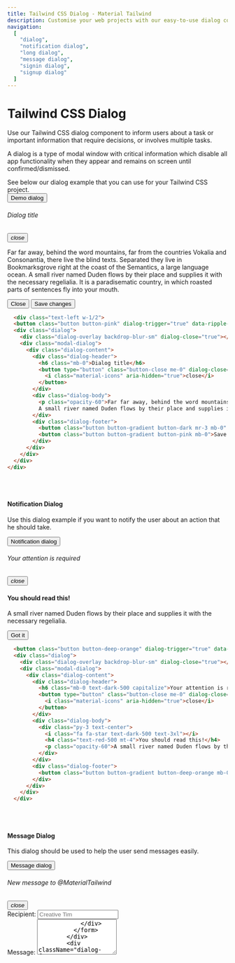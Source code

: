 ```yaml
---
title: Tailwind CSS Dialog - Material Tailwind
description: Customise your web projects with our easy-to-use dialog component for Tailwind CSS using Material Design guidelines.
navigation: 
  [
    "dialog",
    "notification dialog",
    "long dialog",
    "message dialog",
    "signin dialog",
    "signup dialog"
  ]
---
```


# Tailwind CSS Dialog

Use our Tailwind CSS dialog component to inform users about a task or important information that require decisions, or involves multiple tasks.

A dialog is a type of modal window with critical information which disable all app functionality when they appear and remains on screen until confirmed/dismissed.

See below our dialog example that you can use for your Tailwind CSS project.
<br/>
<ComponentCard id="dialog">
  <button className="button button-pink mx-auto flex" dialog-trigger="true" data-ripple-light="true">Demo dialog</button>
  <div className="dialog">
    <div className="dialog-overlay backdrop-blur-sm" dialog-close="true"></div>
    <div className="modal-dialog">
      <div className="dialog-content">
        <div className="dialog-header">
          <h6 className="mb-0">Dialog title</h6>
          <button type="button" className="button-close me-0" dialog-close="true" aria-label="Close">
            <i className="material-icons" aria-hidden="true">close</i>
          </button>
        </div>
        <div className="dialog-body">
          <p className="opacity-60">Far far away, behind the word mountains, far from the countries Vokalia and Consonantia, there live the blind texts. Separated they live in Bookmarksgrove right at the coast of the Semantics, a large language ocean.
          A small river named Duden flows by their place and supplies it with the necessary regelialia. It is a paradisematic country, in which roasted parts of sentences fly into your mouth.</p>
        </div>
        <div className="dialog-footer">
          <button className="button button-gradient button-dark mr-3 mb-0" dialog-close="true">Close</button>
          <button className="button button-gradient button-pink mb-0">Save changes</button>
        </div>
      </div>
    </div>
  </div>
</ComponentCard>

```html showLineNumbers
  <div class="text-left w-1/2">
  <button class="button button-pink" dialog-trigger="true" data-ripple-light="true">Demo dialog</button>
  <div class="dialog">
    <div class="dialog-overlay backdrop-blur-sm" dialog-close="true"></div>
    <div class="modal-dialog">
      <div class="dialog-content">
        <div class="dialog-header">
          <h6 class="mb-0">Dialog title</h6>
          <button type="button" class="button-close me-0" dialog-close="true" aria-label="Close">
            <i class="material-icons" aria-hidden="true">close</i>
          </button>
        </div>
        <div class="dialog-body">
          <p class="opacity-60">Far far away, behind the word mountains, far from the countries Vokalia and Consonantia, there live the blind texts. Separated they live in Bookmarksgrove right at the coast of the Semantics, a large language ocean.
          A small river named Duden flows by their place and supplies it with the necessary regelialia. It is a paradisematic country, in which roasted parts of sentences fly into your mouth.</p>
        </div>
        <div class="dialog-footer">
          <button class="button button-gradient button-dark mr-3 mb-0" dialog-close="true">Close</button>
          <button class="button button-gradient button-pink mb-0">Save changes</button>
        </div>
      </div>
    </div>
  </div>
</div>
```
<br/>
<br/>

#### Notification Dialog

Use this dialog example if you want to notify the user about an action that he should take.

<ComponentCard id="notification dialog">
  <button className="button button-deep-orange" dialog-trigger="true" data-ripple-light="true">Notification dialog</button>
  <div className="dialog">
    <div className="dialog-overlay backdrop-blur-sm" dialog-close="true"></div>
    <div className="modal-dialog">
      <div className="dialog-content">
        <div className="dialog-header">
          <h6 className="mb-0 text-dark-500 capitalize">Your attention is required</h6>
          <button type="button" className="button-close me-0" dialog-close="true" aria-label="Close">
            <i className="material-icons" aria-hidden="true">close</i>
          </button>
        </div>
        <div className="dialog-body">
          <div className="py-3 text-center">
            <i className="fa fa-star text-dark-500 text-3xl"></i>
            <h4 className="text-red-500 mt-4">You should read this!</h4>
            <p className="opacity-60">A small river named Duden flows by their place and supplies it with the necessary regelialia.</p>
          </div>
        </div>
        <div className="dialog-footer">
          <button className="button button-gradient button-pink mb-0">Got it</button>
        </div>
      </div>
    </div>
  </div>
</ComponentCard>

```html showLineNumbers
  <button class="button button-deep-orange" dialog-trigger="true" data-ripple-light="true">Notification dialog</button>
  <div class="dialog">
    <div class="dialog-overlay backdrop-blur-sm" dialog-close="true"></div>
    <div class="modal-dialog">
      <div class="dialog-content">
        <div class="dialog-header">
          <h6 class="mb-0 text-dark-500 capitalize">Your attention is required</h6>
          <button type="button" class="button-close me-0" dialog-close="true" aria-label="Close">
            <i class="material-icons" aria-hidden="true">close</i>
          </button>
        </div>
        <div class="dialog-body">
          <div class="py-3 text-center">
            <i class="fa fa-star text-dark-500 text-3xl"></i>
            <h4 class="text-red-500 mt-4">You should read this!</h4>
            <p class="opacity-60">A small river named Duden flows by their place and supplies it with the necessary regelialia.</p>
          </div>
        </div>
        <div class="dialog-footer">
          <button class="button button-gradient button-deep-orange mb-0">Got it</button>
        </div>
      </div>
    </div>
  </div>
```
<br/>
<br/>

#### Message Dialog

This dialog should be used to help the user send messages easily.

<ComponentCard id="message dialog">
  <button className="button button-green" dialog-trigger="true" data-ripple-light="true">Message dialog</button>
  <div className="dialog">
    <div className="dialog-overlay backdrop-blur-sm" dialog-close="true"></div>
    <div className="modal-dialog">
      <div className="dialog-content">
        <div className="dialog-header">
          <h6 className="mb-0 text-dark-500 capitalize">New message to @MaterialTailwind</h6>
          <button type="button" className="button-close me-0" dialog-close="true" aria-label="Close">
            <i className="material-icons" aria-hidden="true">close</i>
          </button>
        </div>
        <div className="dialog-body">
          <form action="role">
            <div className="input-group input-group-static my-3">
              <label>Recipient:</label>
              <input type="email" className="form-control" placeholder="Creative Tim" />
            </div>
            <div className="input-group input-group-static my-3">
              <label>Message:</label>
              <textarea type="email" className="form-control" placeholder="TailwindCSS" rows="5" />
            </div>
          </form>
        </div>
        <div className="dialog-footer">
          <button className="button button-gradient button-green mb-0">Send</button>
        </div>
      </div>
    </div>
  </div>
</ComponentCard>

```html showLineNumbers
  <button class="button button-green" dialog-trigger="true" data-ripple-light="true">Message dialog</button>
  <div class="dialog">
    <div class="dialog-overlay backdrop-blur-sm" dialog-close="true"></div>
    <div class="modal-dialog">
      <div class="dialog-content">
        <div class="dialog-header">
          <h6 class="mb-0 text-dark-500 capitalize">New message to @MaterialTailwind</h6>
          <button type="button" class="button-close me-0" dialog-close="true" aria-label="Close">
            <i class="material-icons" aria-hidden="true">close</i>
          </button>
        </div>
        <div class="dialog-body">
          <form action="role">
            <div class="input-group input-group-static my-3">
              <label>Recipient:</label>
              <input type="email" class="form-control" placeholder="Creative Tim" />
            </div>
            <div class="input-group input-group-static my-3">
              <label>Message:</label>
              <textarea type="email" class="form-control" placeholder="TailwindCSS" rows="5" />
            </div>
          </form>
        </div>
        <div class="dialog-footer">
          <button class="button button-gradient button-green mb-0">Send</button>
        </div>
      </div>
    </div>
  </div>
```
<br/>
<br/>

#### Long Dialog

Use this dialog example to notify the user with longer informational messages.

<ComponentCard id="long dialog">
  <button className="button button-pink" dialog-trigger="true" data-ripple-light="true">Long dialog</button>
  <div className="dialog">
    <div className="dialog-overlay backdrop-blur-sm" dialog-close="true"></div>
    <div className="modal-dialog">
      <div className="dialog-content">
        <div className="dialog-header">
          <h5 className="mb-0 text-dark-500 capitalize">Modal title</h5>
          <button type="button" className="button-close me-0" dialog-close="true" aria-label="Close">
            <i className="material-icons" aria-hidden="true">close</i>
          </button>
        </div>
        <div className="dialog-body">
          <p className="opacity-60">I always felt like I could do anything. That’s the main thing people are controlled by! Thoughts- their perception of themselves! They're slowed down by their perception of themselves. If you're taught you can’t do anything, you won’t do anything. I was taught I could do everything.</p>
          <br/><br/>
          <p className="opacity-60">As we live, our hearts turn colder. Cause pain is what we go through as we become older. We get insulted by others, lose trust for those others. We get back stabbed by friends. It becomes harder for us to give others a hand. We get our heart broken by people we love, even that we give them all we have. Then we lose family over time. What else could rust the heart more over time? Blackgold.</p>
          <br/><br/>
          <p className="opacity-60">We’re not always in the position that we want to be at. We’re constantly growing. We’re constantly making mistakes. We’re constantly trying to express ourselves and actualize our dreams. If you have the opportunity to play this game of life you need to appreciate every moment. A lot of people don’t appreciate the moment until it’s passed.</p>
          <br/><br/>
          <p className="opacity-60">There’s nothing I really wanted to do in life that I wasn’t able to get good at. That’s my skill. I’m not really specifically talented at anything except for the ability to learn. That’s what I do. That’s what I’m here for. Don’t be afraid to be wrong because you can’t learn anything from a compliment.</p>
          <br/><br/>
          <p className="opacity-60">It really matters and then like it really doesn’t matter. What matters is the people who are sparked by it. And the people who are like offended by it, it doesn’t matter. Because it's about motivating the doers. Because I’m here to follow my dreams and inspire other people to follow their dreams, too.</p>
          <br/><br/>
          <p className="opacity-60">The time is now for it to be okay to be great. People in this world shun people for being great. For being a bright color. For standing out. But the time is now to be okay to be the greatest you. Would you believe in what you believe in, if you were the only one who believed it?</p>
        </div>
        <div className="dialog-footer">
          <button className="button button-gradient button-dark mr-3 mb-0" dialog-close="true">Close</button>
          <button className="button button-gradient button-pink mb-0">Save changes</button>
        </div>
      </div>
    </div>
  </div>
</ComponentCard>

```html showLineNumbers
  <button class="button button-pink" dialog-trigger="true" data-ripple-light="true">Long dialog</button>
  <div class="dialog">
    <div class="dialog-overlay backdrop-blur-sm" dialog-close="true"></div>
    <div class="modal-dialog">
      <div class="dialog-content">
        <div class="dialog-header">
          <h5 class="mb-0 text-dark-500 capitalize">Modal title</h5>
          <button type="button" class="button-close me-0" dialog-close="true" aria-label="Close">
            <i class="material-icons" aria-hidden="true">close</i>
          </button>
        </div>
        <div class="dialog-body">
          <p class="opacity-60">I always felt like I could do anything. That’s the main
          thing people are controlled by! Thoughts- their perception
          of themselves! They're slowed down by their perception of
          themselves. If you're taught you can’t do anything, you
          won’t do anything. I was taught I could do everything.</p>
          <br/><br/>
          <p class="opacity-60">As we live, our hearts turn colder. Cause pain is what we go
          through as we become older. We get insulted by others, lose
          trust for those others. We get back stabbed by friends. It
          becomes harder for us to give others a hand. We get our
          heart broken by people we love, even that we give them all
          we have. Then we lose family over time. What else could rust
          the heart more over time? Blackgold.</p>
          <br/><br/>
          <p class="opacity-60">We’re not always in the position that we want to be at.
          We’re constantly growing. We’re constantly making mistakes.
          We’re constantly trying to express ourselves and actualize
          our dreams. If you have the opportunity to play this game of
          life you need to appreciate every moment. A lot of people
          don’t appreciate the moment until it’s passed.</p>
          <br/><br/>
          <p class="opacity-60">There’s nothing I really wanted to do in life that I wasn’t
          able to get good at. That’s my skill. I’m not really
          specifically talented at anything except for the ability to
          learn. That’s what I do. That’s what I’m here for. Don’t be
          afraid to be wrong because you can’t learn anything from a
          compliment.</p>
          <br/><br/>
          <p class="opacity-60">It really matters and then like it really doesn’t matter.
          What matters is the people who are sparked by it. And the
          people who are like offended by it, it doesn’t matter.
          Because it's about motivating the doers. Because I’m here to
          follow my dreams and inspire other people to follow their
          dreams, too.</p>
          <br/><br/>
          <p class="opacity-60">The time is now for it to be okay to be great. People in
          this world shun people for being great. For being a bright
          color. For standing out. But the time is now to be okay to
          be the greatest you. Would you believe in what you believe
          in, if you were the only one who believed it?</p>
        </div>
        <div class="dialog-footer">
          <button class="button button-gradient button-dark mr-3 mb-0" dialog-close="true">Close</button>
          <button class="button button-gradient button-pink mb-0">Save changes</button>
        </div>
      </div>
    </div>
  </div>
```
<br/>
<br/>

#### Signin Dialog

Use this example to help users Sign in easily 

<ComponentCard id="signin dialog">
  <button className="button button-pink" dialog-trigger="true" data-ripple-light="true">Signin dialog</button>
  <div className="dialog">
    <div className="dialog-overlay backdrop-blur-sm" dialog-close="true"></div>
    <div className="modal-dialog">
      <div className="dialog-content mx-12">
        <div className="card">
          <div className="card-header mx-4 -mt-6">
            <div className="bg-pink-500 shadow-lg rounded-lg py-3 pe-1">
              <h4 className="text-white font-bold text-center mt-2 mb-0">Sign in</h4>
              <div className="flex mt-4">
                <a className="button button-text ml-auto" href="#">
                  <i className="fab fa-facebook-f text-white text-lg"></i>
                </a>
                <a className="button button-text" href="#">
                  <i className="fab fa-github text-white text-lg"></i>
                </a>
                <a className="button button-text mr-auto" href="#">
                  <i className="fab fa-google text-white text-lg"></i>
                </a>
              </div>
            </div>
          </div>
          <div className="card-body">
            <form action="role">
              <div className="input-group input-group-outline my-3">
                <label className="form-label">Email</label>
                <input type="email" className="form-control" />
              </div>
              <div className="input-group input-group-outline my-3">
                <label className="form-label">Password</label>
                <input type="password" className="form-control" />
              </div>
            </form>
            <div className="form-check form-switch flex items-center my-7 ml-1">
              <input
                className="opacity-0 cursor-pointer absolute z-10 w-8 h-5"
                data-attribute="toggle"
                id="remember"
              />
              <div className="form-check-input"></div>
              <label className="form-check-label mb-0 ml-2 cursor-pointer">Remember me</label>
            </div>
            <button className="button button-pink w-full">Sign In</button>
            <a href="#">
              <p className="text-center mt-5 mb-0 text-sm">Don&apos;t have an account?</p>
            </a>
          </div>
        </div>
      </div>
    </div>
  </div>
</ComponentCard>

```html showLineNumbers
  <button className="button button-pink" dialog-trigger="true" data-ripple-light="true">Signin dialog</button>
  <div className="dialog">
    <div className="dialog-overlay backdrop-blur-sm" dialog-close="true"></div>
    <div className="modal-dialog">
      <div className="dialog-content mx-12">
        <div className="card">
          <div className="card-header mx-4 -mt-6">
            <div className="bg-pink-500 shadow-lg rounded-lg py-3 pe-1">
              <h4 className="text-white font-bold text-center mt-2 mb-0">Sign in</h4>
              <div className="flex mt-4">
                <a className="button button-text ml-auto" href="#">
                  <i className="fab fa-facebook-f text-white text-lg"></i>
                </a>
                <a className="button button-text" href="#">
                  <i className="fab fa-github text-white text-lg"></i>
                </a>
                <a className="button button-text mr-auto" href="#">
                  <i className="fab fa-google text-white text-lg"></i>
                </a>
              </div>
            </div>
          </div>
          <div className="card-body">
            <form action="role">
              <div className="input-group input-group-outline my-3">
                <label className="form-label">Email</label>
                <input type="email" className="form-control" />
              </div>
              <div className="input-group input-group-outline my-3">
                <label className="form-label">Password</label>
                <input type="password" className="form-control" />
              </div>
            </form>
            <div className="form-check form-switch flex items-center my-7 ml-1">
              <input
                className="opacity-0 cursor-pointer absolute z-10 w-8 h-5"
                data-attribute="toggle"
                id="remember"
              />
              <div className="form-check-input"></div>
              <label className="form-check-label mb-0 ml-2 cursor-pointer">Remember me</label>
            </div>
            <button className="button button-pink w-full">Sign In</button>
            <a href="#">
              <p className="text-center mt-5 mb-0 text-sm">Don&apos;t have an account?</p>
            </a>
          </div>
        </div>
      </div>
    </div>
  </div>
```

<br/>
<br/>

#### Signup Dialog

Use this example to help users Signup in easily 

<ComponentCard id="signup dialog">
  <button className="button button-cyan" dialog-trigger="true" data-ripple-light="true">Signup dialog</button>
  <div className="dialog">
    <div className="dialog-overlay backdrop-blur-sm" dialog-close="true"></div>
    <div className="modal-dialog">
      <div className="dialog-content mx-12">
        <div className="card">
          <div className="card-header mx-4 -mt-6">
            <div className="bg-cyan-500 shadow-lg rounded-lg py-3 pe-1">
              <h4 className="text-white font-bold text-center mt-2 mb-0">Sign up</h4>
              <div className="flex mt-4">
                <a className="button button-text ml-auto" href="#">
                  <i className="fab fa-facebook-f text-white text-lg"></i>
                </a>
                <a className="button button-text" href="#">
                  <i className="fab fa-github text-white text-lg"></i>
                </a>
                <a className="button button-text mr-auto" href="#">
                  <i className="fab fa-google text-white text-lg"></i>
                </a>
              </div>
            </div>
          </div>
          <div className="card-body">
            <form action="role">
              <div className="input-group input-group-dynamic my-5">
                <label className="form-label">Username</label>
                <input type="text" className="form-control" />
              </div>
              <div className="input-group input-group-dynamic my-5">
                <label className="form-label">Email</label>
                <input type="email" className="form-control" />
              </div>
              <div className="input-group input-group-dynamic my-5">
                <label className="form-label">Password</label>
                <input type="password" className="form-control" />
              </div>
            </form>
            <button className="button button-cyan flex mx-auto">Sign Up</button>
            <a href="#">
              <p className="text-center mt-5 mb-0 text-sm">Already have an account?</p>
            </a>
          </div>
        </div>
      </div>
    </div>
  </div>
</ComponentCard>

```html showLineNumbers
  <button className="button button-cyan" dialog-trigger="true" data-ripple-light="true">Signup dialog</button>
  <div className="dialog">
    <div className="dialog-overlay backdrop-blur-sm" dialog-close="true"></div>
    <div className="modal-dialog">
      <div className="dialog-content mx-12">
        <div className="card">
          <div className="card-header mx-4 -mt-6">
            <div className="bg-cyan-500 shadow-lg rounded-lg py-3 pe-1">
              <h4 className="text-white font-bold text-center mt-2 mb-0">Sign up</h4>
              <div className="flex mt-4">
                <a className="button button-text ml-auto" href="#">
                  <i className="fab fa-facebook-f text-white text-lg"></i>
                </a>
                <a className="button button-text" href="#">
                  <i className="fab fa-github text-white text-lg"></i>
                </a>
                <a className="button button-text mr-auto" href="#">
                  <i className="fab fa-google text-white text-lg"></i>
                </a>
              </div>
            </div>
          </div>
          <div className="card-body">
            <form action="role">
              <div className="input-group input-group-dynamic my-5">
                <label className="form-label">Username</label>
                <input type="text" className="form-control" />
              </div>
              <div className="input-group input-group-dynamic my-5">
                <label className="form-label">Email</label>
                <input type="email" className="form-control" />
              </div>
              <div className="input-group input-group-dynamic my-5">
                <label className="form-label">Password</label>
                <input type="password" className="form-control" />
              </div>
            </form>
            <button className="button button-cyan flex mx-auto">Sign Up</button>
            <a href="#">
              <p className="text-center mt-5 mb-0 text-sm">Already have an account?</p>
            </a>
          </div>
        </div>
      </div>
    </div>
  </div>
```
{" "}

